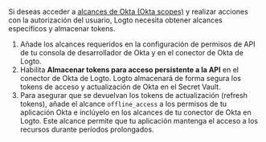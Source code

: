 Si deseas acceder a [alcances de Okta (Okta scopes)](https://developer.okta.com/docs/guides/request-user-consent/main/#enable-consent-for-scopes) y realizar acciones con la autorización del usuario, Logto necesita obtener alcances específicos y almacenar tokens.

1. Añade los alcances requeridos en la configuración de permisos de API de tu consola de desarrollador de Okta y en el conector de Okta de Logto.
2. Habilita **Almacenar tokens para acceso persistente a la API** en el conector de Okta de Logto. Logto almacenará de forma segura los tokens de acceso y actualización de Okta en el Secret Vault.
3. Para asegurar que se devuelvan los tokens de actualización (refresh tokens), añade el alcance `offline_access` a los permisos de tu aplicación Okta e inclúyelo en los alcances de tu conector de Okta en Logto. Este alcance permite que tu aplicación mantenga el acceso a los recursos durante períodos prolongados.
